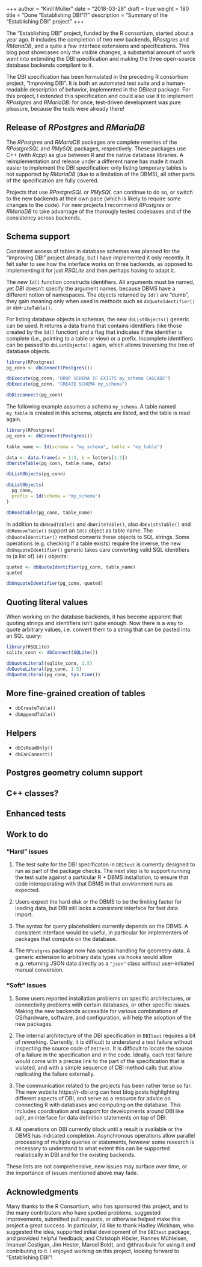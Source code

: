 +++
author = "Kirill Müller"
date = "2018-03-28"
draft = true
weight = 180
title = "Done “Establishing DBI”!?"
description = "Summary of the “Establishing DBI” project"
+++

The "Establishing DBI" project, funded by the R consortium, started about a year ago.
It includes the completion of two new backends, *RPostgres* and *RMariaDB*, and a quite a few interface extensions and specifications.
This blog post showcases only the visible changes, a substantial amount of work went into extending the DBI specification and making the three open-source database backends compliant to it.

The DBI specification has been formulated in the preceding R consortium project, "Improving DBI". It is both an automated test suite and a human-readable description of behavior, implemented in the *DBItest* package. For this project, I extended this specification and could also use it to implement *RPostgres* and *RMariaDB*: for once, test-driven development was pure pleasure, because the tests were already there!

## Release of *RPostgres* and *RMariaDB*

The *RPostgres* and *RMariaDB* packages are complete rewrites of the *RPostgreSQL* and *RMySQL* packages, respectively. These packages use C++ (with *Rcpp*) as glue between R and the native database libraries. A reimplementation and release under a different name has made it much easier to implement the DBI specification: only listing temporary tables is not 
supported by *RMariaDB* (due to a limitation of the DBMS), all other parts of the specification are fully covered.

Projects that use *RPostgreSQL* or *RMySQL* can continue to do so, or switch to the new backends at their own pace (which is likely to require some changes to the code). For new projects I recommend *RPostgres* or *RMariaDB* to take advantage of the thorougly tested codebases and of the consistency across backends.


## Schema support

Consistent access of tables in database schemas was planned for the "Improving DBI" project already, but I have implemented it only recently. It felt safer to see how the interface works on three backends, as opposed to implementing it for just *RSQLite* and then perhaps having to adapt it.

The new `Id()` function constructs identifiers. All arguments must be named, yet *DBI* doesn't specify the argument names, because DBMS have a different notion of namespaces. The objects returned by `Id()` are "dumb", they gain meaning only when used in methods such as `dbQuoteIdentifier()` or `dbWriteTable()`.

For listing database objects in schemas, the new `dbListObjects()` generic can be used. It returns a data frame that contains identifiers (like those created by the `Id()` function) and a flag that indicates if the identifier is complete (i.e., pointing to a table or view) or a prefix. Incomplete identifiers can be passed to `dbListObjects()` again, which allows traversing the tree of database objects.

```r
library(RPostgres)
pg_conn <- dbConnect(Postgres())

dbExecute(pg_conn, "DROP SCHEMA IF EXISTS my_schema CASCADE")
dbExecute(pg_conn, "CREATE SCHEMA my_schema")

dbDisconnect(pg_conn)
```

The following example assumes a schema `my_schema`. A table named `my_table` is created in this schema, objects are listed, and the table is read again.

```r
library(RPostgres)
pg_conn <- dbConnect(Postgres())

table_name <- Id(schema = "my_schema", table = "my_table")

data <- data.frame(a = 1:3, b = letters[1:3])
dbWriteTable(pg_conn, table_name, data)

dbListObjects(pg_conn)

dbListObjects(
  pg_conn,
  prefix = Id(schema = "my_schema")
)

dbReadTable(pg_conn, table_name)
```

In addition to `dbReadTable()` and `dbWriteTable()`, also `dbExistsTable()` and `dbRemoveTable()` support an `Id()` object as table name. The `dbQuoteIdentifier()` method converts these objects to SQL strings. Some operations (e.g. checking if a table exists) require the inverse, the new `dbUnquoteIdentifier()` generic takes care converting valid SQL identifiers to (a list of) `Id()` objects:

```r
quoted <- dbQuoteIdentifier(pg_conn, table_name)
quoted

dbUnquoteIdentifier(pg_conn, quoted)
```



## Quoting literal values

When working on the database backends, it has become apparent that quoting strings and identifiers isn't quite enough. Now there is a way to quote arbitrary values, i.e. convert them to a string that can be pasted into an SQL query:

```r
library(RSQLite)
sqlite_conn <- dbConnect(SQLite())

dbQuoteLiteral(sqlite_conn, 1.5)
dbQuoteLiteral(pg_conn, 1.5)
dbQuoteLiteral(pg_conn, Sys.time())
```


## More fine-grained creation of tables

- `dbCreateTable()`
- `dbAppendTable()`

## Helpers

- `dbIsReadOnly()`
- `dbCanConnect()`

## Postgres geometry column support

## C++ classes?

## Enhanced tests

## Work to do

### "Hard" issues

1. The test suite for the DBI specificaton in `DBItest` is currently designed to run as part of the package checks.  The next step is to support running the test suite against a particular R + DBMS installation, to ensure that code interoperating with that DBMS in that environment runs as expected.

1. Users expect the hard disk or the DBMS to be the limiting factor for loading data, but DBI still lacks a consistent interface for fast data import.

1. The syntax for query placeholders currently depends on the DBMS.  A consistent interface would be useful, in particular for implementers of packages that compute on the database.

1. The `RPostgres` package now has special handling for geometry data.  A generic extension to arbitrary data types via hooks would allow e.g. returning JSON data directly as a `"json"` class without user-initiated manual conversion.

### "Soft" issues

1. Some users reported installation problems on specific architectures, or connectivity problems with certain databases, or other specific issues.  Making the new backends accessible for various combinations of OS/hardware, software, and configuration, will help the adoption of the new packages.

1. The internal architecture of the DBI specification in `DBItest` requires a bit of reworking. Currently, it is difficult to understand a test failure without inspecting the source code of `DBItest`.  It is difficult to locate the source of a failure in the specification and in the code.  Ideally, each test failure would come with a precise link to the part of the specification that is violated, and with a simple sequence of DBI method calls that allow replicating the failure externally.

1. The communication related to the projects has been rather terse so far.  The new website https://r-dbi.org can host blog posts highlighting different aspects of DBI, and serve as a resource for advice on connecting R with databases and computing on the database.  This includes coordination and support for developments around DBI like *sqlr*, an interface for data definition statements on top of DBI.

1. All operations on DBI currently block until a result is available or the DBMS has indicated completion.  Asynchronous operations allow parallel processing of multiple queries or statements, however some research is necessary to understand to what extent this can be supported realistically in DBI and for the existing backends.

These lists are not comprehensive, new issues may surface over time, or the importance of issues mentioned above may fade.


## Acknowledgments

Many thanks to the R Consortium, who has sponsored this project, and to the many contributors who have spotted problems, suggested improvements, submitted pull requests, or otherwise helped make this project a great success.
In particular, I'd like to thank Hadley Wickham, who suggested the idea, supported initial development of the `DBItest` package, and provided helpful feedback; and Christoph Hösler, Hannes Mühleisen, Imanuel Costigan, Jim Hester, Marcel Boldt, and @thrasibule for using it and contributing to it.
I enjoyed working on this project, looking forward to "Establishing DBI"!
